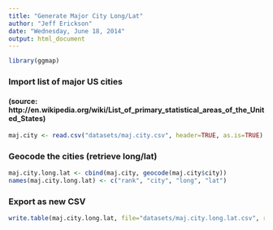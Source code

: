```yaml
---
title: "Generate Major City Long/Lat"
author: "Jeff Erickson"
date: "Wednesday, June 18, 2014"
output: html_document
---
```


```r
library(ggmap)
```

### Import list of major US cities
#### (source: http://en.wikipedia.org/wiki/List_of_primary_statistical_areas_of_the_United_States)
```r
maj.city <- read.csv("datasets/maj.city.csv", header=TRUE, as.is=TRUE)
```

### Geocode the cities (retrieve long/lat)
```r
maj.city.long.lat <- cbind(maj.city, geocode(maj.city$city))
names(maj.city.long.lat) <- c("rank", "city", "long", "lat")
```

### Export as new CSV
```r
write.table(maj.city.long.lat, file="datasets/maj.city.long.lat.csv", row.names=FALSE, col.names=TRUE, sep=",")
```